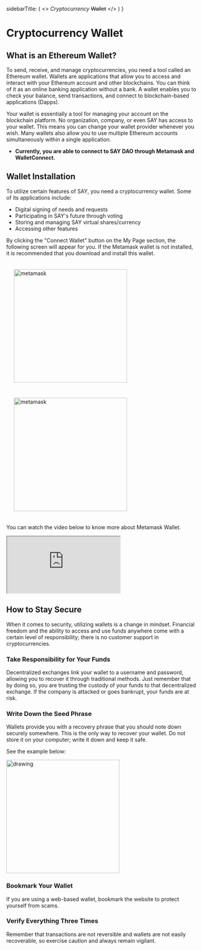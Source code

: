
  sidebarTitle: (
    <>
      <i>Cryptocurrency</i>&nbsp;<s>Wallet</s>
    </>
  )
}



<div style={{direction: 'ltr', textAlign: 'justify'}}>

# Cryptocurrency Wallet

## What is an Ethereum Wallet?
To send, receive, and manage cryptocurrencies, you need a tool called an Ethereum wallet. Wallets are applications that allow you to access and interact with your Ethereum account and other blockchains. You can think of it as an online banking application without a bank. A wallet enables you to check your balance, send transactions, and connect to blockchain-based applications (Dapps).

Your wallet is essentially a tool for managing your account on the blockchain platform. No organization, company, or even SAY has access to your wallet. This means you can change your wallet provider whenever you wish. Many wallets also allow you to use multiple Ethereum accounts simultaneously within a single application.

- **Currently, you are able to connect to SAY DAO through Metamask and WalletConnect.**


## Wallet Installation
To utilize certain features of SAY, you need a cryptocurrency wallet. Some of its applications include:
  - Digital signing of needs and requests
  - Participating in SAY's future through voting
  - Storing and managing SAY virtual shares/currency
  - Accessing other features

By clicking the "Connect Wallet" button on the My Page section, the following screen will appear for you. If the Metamask wallet is not installed, it is recommended that you download and install this wallet.

<div>
<img style="margin: 20px" src="/images/metamask.png?raw=true" alt="metamask" width="300"/>
<img style="margin: 20px" src="/images/noMetamask.png?raw=true" alt="metamask" width="300"/>
</div>

You can watch the video below to know more about Metamask Wallet.

<div class="h_iframe-aparat_embed_frame">
    <span style={{display: 'block',paddingTop: '57%'}}></span>
    <iframe style={{right: '0px',margin: 'auto'}} src="https://www.aparat.com/video/video/embed/videohash/jv3Yn/vt/frame"  allowFullScreen="true" webkitallowfullscreen="true" mozallowfullscreen="true"></iframe>
</div>

## How to Stay Secure
When it comes to security, utilizing wallets is a change in mindset. Financial freedom and the ability to access and use funds anywhere come with a certain level of responsibility; there is no customer support in cryptocurrencies.

### Take Responsibility for Your Funds
Decentralized exchanges link your wallet to a username and password, allowing you to recover it through traditional methods. Just remember that by doing so, you are trusting the custody of your funds to that decentralized exchange. If the company is attacked or goes bankrupt, your funds are at risk.

### Write Down the Seed Phrase
Wallets provide you with a recovery phrase that you should note down securely somewhere. This is the only way to recover your wallet. Do not store it on your computer; write it down and keep it safe.

See the example below:

<div style={{display: 'flex', justifyContent:'center'}}>
    <img src="/images/seeds.png" alt="drawing" width="300"/>
</div>

### Bookmark Your Wallet
If you are using a web-based wallet, bookmark the website to protect yourself from scams.

### Verify Everything Three Times
Remember that transactions are not reversible and wallets are not easily recoverable, so exercise caution and always remain vigilant.

</div>
